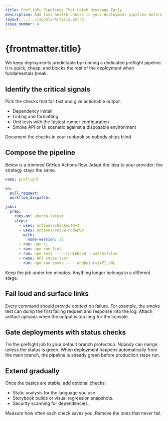 ```yaml
---
title: Preflight Pipelines That Catch Breakage Early
description: Add fast health checks to your deployment pipeline before the heavyweight stages run.
layout: ../../layouts/Article.astro
issue_number: 4
---
```



# {frontmatter.title}

<FancyParagraph>
We keep deployments predictable by running a dedicated preflight pipeline. It is quick, cheap, and
blocks the rest of the deployment when fundamentals break.
</FancyParagraph>

## Identify the critical signals

Pick the checks that fail fast and give actionable output.

* Dependency install
* Linting and formatting
* Unit tests with the fastest runner configuration
* Smoke API or UI scenario against a disposable environment

Document the checks in your runbook so nobody ships blind.

## Compose the pipeline

Below is a trimmed GitHub Actions flow. Adapt the idea to your provider; the strategy stays the same.

```yaml
name: preflight

on:
  pull_request:
  workflow_dispatch:

jobs:
  prep:
    runs-on: ubuntu-latest
    steps:
      - uses: actions/checkout@v4
      - uses: actions/setup-node@v4
        with:
          node-version: 22
      - run: npm ci
      - run: npm run lint
      - run: npm test -- --runInBand --watch=false
      - name: API smoke test
        run: npm run smoke -- --endpoint=$API_URL
```

Keep the job under ten minutes. Anything longer belongs in a different stage.

## Fail loud and surface links

Every command should provide context on failure. For example, the smoke test can dump the first failing request and response into the log. Attach artifact uploads when the output is too long for the console.

## Gate deployments with status checks

Tie the preflight job to your default branch protection. Nobody can merge unless the status is green. When deployment happens automatically from the main branch, the pipeline is already green before production steps run.

## Extend gradually

Once the basics are stable, add optional checks:

* Static analysis for the language you use.
* Storybook builds or visual regression snapshots.
* Security scanning for dependencies.

Measure how often each check saves you. Remove the ones that never fail.
